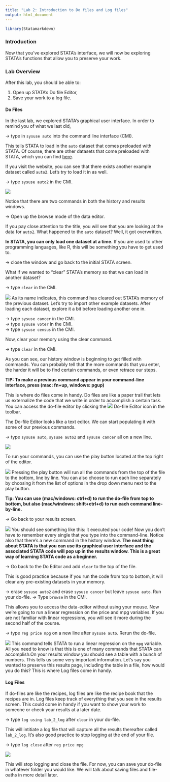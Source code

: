 ```yaml
---
title: "Lab 2: Introduction to Do files and Log files"
output: html_document
---
```

```r
library(Statamarkdown)
```


### Introduction
Now that you’ve explored STATA’s interface, we will now be exploring STATA’s functions that allow you to preserve your work. 

### Lab Overview

After this lab, you should be able to:  

1. Open up STATA’s Do file Editor,
2. Save your work to a log file.

#### Do Files

In the last lab, we explored STATA’s graphical user interface. In order to remind you of what we last did, 

-> type in `sysuse auto` into the command line interface (CMI). 

This tells STATA to load in the `auto` dataset that comes preloaded with STATA. Of course, there are other datasets that come preloaded with STATA, which you can find [here](https://www.stata.com/links/stata-basics/example-datasets/). 

If you visit the website, you can see that there exists another example dataset called `auto2`. Let’s try to load it in as well.

-> type `sysuse auto2` in the CMI.

![](/Users/home_folder/econ5060_website/images/lab2/Picture1.png)

Notice that there are two commands in both the history and results windows. 

-> Open up the browse mode of the data editor.

If you pay close attention to the title, you will see that you are looking at the data for `auto2`. What happened to the `auto` dataset? Well, it got overwritten. 

<strong>In STATA, you can only load one dataset at a time.</strong> If you are used to other programming languages, like R, this will be something you have to get used to. 

-> close the window and go back to the initial STATA screen.

What if we wanted to “clear” STATA’s memory so that we can load in another dataset? 

-> type `clear` in the CMI.

![](/Users/home_folder/econ5060_website/images/lab2/Picture2.png) 
As its name indicates, this command has cleared out STATA’s memory of the previous dataset. Let’s try to import other example datasets. After loading each dataset, explore it a bit before loading another one in.


-> type `sysuse cancer` in the CMI. <br>
-> type `sysuse voter` in the CMI. <br>
-> type `sysuse census` in the CMI.

Now, clear your memory using the clear command. 

-> type `clear` in the CMI.

As you can see, our history window is beginning to get filled with commands. You can probably tell that the more commands that you enter, the harder it will be to find certain commands, or even retrace our steps. 

<strong>TIP: To make a previous command appear in your command-line interface, press (mac: fn+up, windows: pgup)</strong>

This is where do files come in handy. Do files are like a paper trail that lets us externalize the code that we write in order to accomplish a certain task. You can access the do-file editor by clicking the ![](/Users/home_folder/econ5060_website/images/lab2/Picture3.png) Do-file Editor icon in the toolbar.

The Do-file Editor looks like a text editor. We can start populating it with some of our previous commands. 

-> type `sysuse auto`, `sysuse auto2` and `sysuse cancer` all on a new line. 

![](/Users/home_folder/econ5060_website/images/lab2/Picture4.png)


To run your commands, you can use the play button located at the top right of the editor. 

![](/Users/home_folder/econ5060_website/images/lab2/Picture5.png)
Pressing the play button will run all the commands from the top of the file to the bottom, line by line. You can also choose to run each line separately by choosing it from the list of options in the drop down menu next to the play button.

<strong>Tip: You can use (mac/windows: ctrl+d) to run the do-file from top to bottom,  but also (mac/windows: shift+ctrl+d) to run each command line-by-line.</strong>

-> Go back to your results screen.

![](/Users/home_folder/econ5060_website/images/lab2/Picture6.png)
You should see something like this: it executed your code! Now you don’t have to remember every single that you type into the command-line. Notice also that there’s a new command in the history window. <strong>The neat thing about STATA is that you can use its graphical user interface and the associated STATA code will pop up in the results window. This is a great way of learning STATA code as a beginner.</strong>

-> Go back to the Do Editor and add `clear` to the top of the file.

This is good practice because if you run the code from top to bottom, it will clear any pre-existing datasets in your memory. 

-> erase `sysuse auto2` and erase `sysuse cancer` but leave `sysuse auto`. Run your do-file.
-> Type `browse` in the CMI.

This allows you to access the data-editor without using your mouse. Now we're going to run a linear regression on the price and mpg variables. If you are not familiar with linear regressions, you will see it more during the second half of the course. 

-> type `reg price mpg` on a new line after `sysuse auto`. Rerun the do-file. 

![](/Users/home_folder/econ5060_website/images/lab2/Picture7.png)
This command tells STATA to run a linear regression on the `mpg` variable. All you need to know is that this is one of many commands that STATA can accomplish.On your results window you should see a table with a bunch of numbers. This tells us some very important information. Let’s say you wanted to preserve this results page, including the table in a file, how would you do this? This is where Log files come in handy.

<h4>Log Files</h4>

If do-files are like the recipes, log files are like the recipe book that the recipes are in. Log files keep track of everything that you see in the results screen. This could come in handy if you want to show your work to someone or check your results at a later date. 

-> type `log using lab_2_log` after `clear` in your do-file.

This will intitiate a log file that will capture all the results thereafter called `lab_2_log`.
It’s also good practice to stop logging at the end of your file. 

-> type `log close` after `reg price mpg`

![](/Users/home_folder/econ5060_website/images/lab2/Picture8.png)

This will stop logging and close the file. For now, you can save your do-file in whatever folder you would like. We will talk about saving files and file-oaths in more detail later. 





